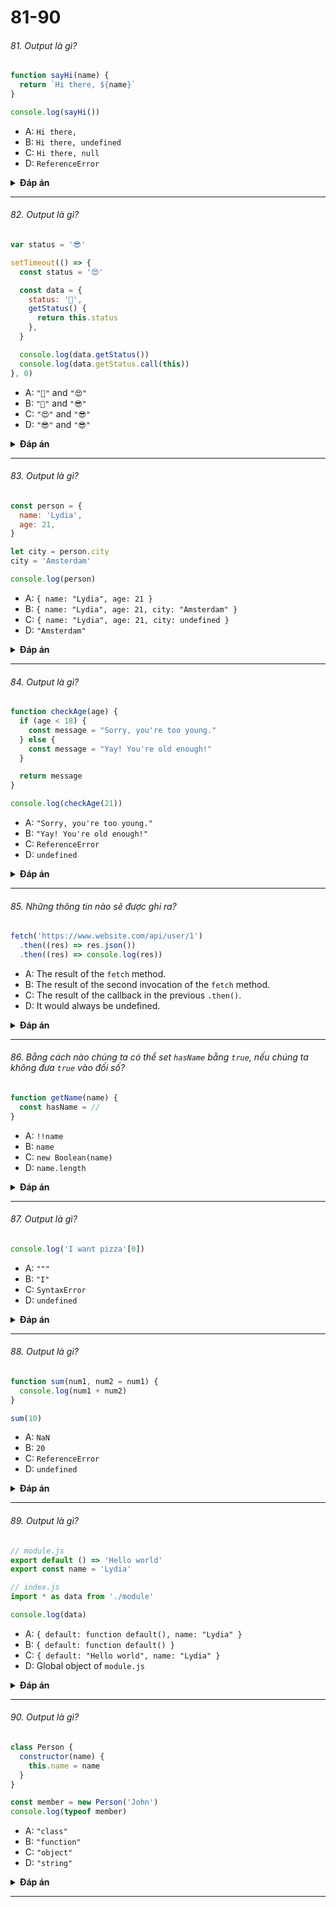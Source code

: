 # 81-90

###### 81. Output là gì?

```javascript
function sayHi(name) {
  return `Hi there, ${name}`
}

console.log(sayHi())
```

- A: `Hi there, `
- B: `Hi there, undefined`
- C: `Hi there, null`
- D: `ReferenceError`

<details>
<summary>
<b>Đáp án</b>
</summary>
<p>

#### Đáp án: B

Mặc định, đối số sẽ có giá trị là `undefined`, trừ phi ta gán giá trị cho nó khi đưa vào hàm. Trong trường hợp này, ta không đưa vào giá trị nào cho đối số `name` cả. Do đó `name` sẽ là `undefined` và được ghi ra.

Với cú pháp ES6, ta có thể thay đổi giá trị mặc định `undefined` bằng một giá trị mặc định khác. Ví dụ:

`function sayHi(name = "Lydia") { ... }`

Trong trường hợp này, nếu ta không đưa giá trị nào vào hoặc đưa vào `undefined`, `name` cũng sẽ nhận giá trị mặc định là `Lydia`.

</p>
</details>

---

###### 82. Output là gì?

```javascript
var status = '😎'

setTimeout(() => {
  const status = '😍'

  const data = {
    status: '🥑',
    getStatus() {
      return this.status
    },
  }

  console.log(data.getStatus())
  console.log(data.getStatus.call(this))
}, 0)
```

- A: `"🥑"` and `"😍"`
- B: `"🥑"` and `"😎"`
- C: `"😍"` and `"😎"`
- D: `"😎"` and `"😎"`

<details>
<summary>
<b>Đáp án</b>
</summary>
<p>

#### Đáp án: B

Giá trị của `this` phụ thuộc vào vị trí mà nó được gọi. Trong một **phương thức**, ví dụ `getStatus`, `this` trỏ tới _object chứa phương thức đó_. Phương thức này thuộc `data` object, do đó `this` trỏ tới `data` object. Khi chúng ta gọi `this.status` thì thuộc tính `status` của `data` sẽ được ghi ra, chính là `"🥑"`.

Với phương thức `call`, chúng ta thay đổi tham chiếu mà `this` trỏ tới. Trong **hàm**, từ khóa `this` trỏ tới _object chứa hàm đó_. Chúng ta khai báo hàm `setTimeout` trong _global object_, do đó bên trong hàm `setTimeout` thì `this` sẽ trỏ tới _global object_. Tại biến global object, có một biến _status_ với giá trị `"😎"`. Do đó khi gọi `this.status`, `"😎"` sẽ được ghi ra.

</p>
</details>

---

###### 83. Output là gì?

```javascript
const person = {
  name: 'Lydia',
  age: 21,
}

let city = person.city
city = 'Amsterdam'

console.log(person)
```

- A: `{ name: "Lydia", age: 21 }`
- B: `{ name: "Lydia", age: 21, city: "Amsterdam" }`
- C: `{ name: "Lydia", age: 21, city: undefined }`
- D: `"Amsterdam"`

<details>
<summary>
<b>Đáp án</b>
</summary>
<p>

#### Đáp án: A

Chúng ta set biến `city` bằng với giá trị của thuộc tính `city` của object `person`. Nhưng object này không có thuộc tính nào là `city` cả, nên giá trị của biến `city` sẽ là `undefined`.

Chú ý là chúng ta _không tham chiếu_ tới bản thân object `person`! Chúng ta chỉ đơn giản là set giá trị của biến `city` bằng với giá trị của thuộc tính `city` trong object `person` mà thôi.

Sau đó chúng ta set biến `city` bằng với chuỗi `"Amsterdam"`. Điều này không hề ảnh hưởng gì tới object person vì không có tham chiếu nào ở đây cả.

Do đó khi ghi object `person` ra, Tất cả các thuộc tính vẫn như cũ không hề thay đổi gì cả.

</p>
</details>

---

###### 84. Output là gì?

```javascript
function checkAge(age) {
  if (age < 18) {
    const message = "Sorry, you're too young."
  } else {
    const message = "Yay! You're old enough!"
  }

  return message
}

console.log(checkAge(21))
```

- A: `"Sorry, you're too young."`
- B: `"Yay! You're old enough!"`
- C: `ReferenceError`
- D: `undefined`

<details>
<summary>
<b>Đáp án</b>
</summary>
<p>

#### Đáp án: C

Biến số được khai báo với các từ khóa như `const` hay `let` đều là _block-scoped_. Block chính là những khối được bao bọc bởi cặp ngoặc nhọn (`{ }`). Trong trường hợp này nó chính là cặp ngoặc bao quanh những câu lệnh `if/else`. Chúng ta không thể truy cập đến biến đó bên ngoài block, và kết quả là throw một ReferenceError.

</p>
</details>

---

###### 85. Những thông tin nào sẽ được ghi ra?

```javascript
fetch('https://www.website.com/api/user/1')
  .then((res) => res.json())
  .then((res) => console.log(res))
```

- A: The result of the `fetch` method.
- B: The result of the second invocation of the `fetch` method.
- C: The result of the callback in the previous `.then()`.
- D: It would always be undefined.

<details>
<summary>
<b>Đáp án</b>
</summary>
<p>

#### Đáp án: C

Giá trị của `res` trong `.then` thứ hai chính là giá trị trả về từ `.then` trước đó. Chúng ta có thể thực hiện `.then` liên tiếp như vậy, các giá trị sẽ liên tiếp được truyền tới hàm xử lý tiếp theo.

</p>
</details>

---

###### 86. Bằng cách nào chúng ta có thể set `hasName` bằng `true`, nếu chúng ta không đưa `true` vào đối số?

```javascript
function getName(name) {
  const hasName = //
}
```

- A: `!!name`
- B: `name`
- C: `new Boolean(name)`
- D: `name.length`

<details>
<summary>
<b>Đáp án</b>
</summary>
<p>

#### Đáp án: A

Với `!!name`, chúng ta sẽ đánh giá giá trị của `name` là _truthy_ hay _falsy_. Nếu name là truthy, thì `!name` sẽ trả về `false`. `!false` (hay chính là `!!name` khi này) sẽ trả về `true`.

Bằng cách set `hasName` bằng với `name`, chúng ta set `hasName` bằng với giá trị đối số đưa vào trong hàm `getName`, không thỏa mãn vì ta đã giới hạn là không đưa `true` vào.

`new Boolean(true)` trả về một object wrapper, chứ không phải là một giá trị boolean.

`name.length` trả về độ dài của đối số, chứ không phải `true`.

</p>
</details>

---

###### 87. Output là gì?

```javascript
console.log('I want pizza'[0])
```

- A: `"""`
- B: `"I"`
- C: `SyntaxError`
- D: `undefined`

<details>
<summary>
<b>Đáp án</b>
</summary>
<p>

#### Đáp án: B

Trong trường hợp ta muốn lấy ra một ký tự trong một chuỗi, ta có thể sử dụng toán tử ngoặc vuông. Ký tự đầu tiên sẽ có thứ tự là 0, và cứ tiếp tục như vậy. Trong trường hợp này chúng ta lấy ra ký tự có thứ tự là 0, đó chính là ký tự `"I'`.

Chú ý là phương thức này không hoạt động với IE7 trở xuống. Thay vì thế ta sử dụng `.charAt()`

</p>
</details>

---

###### 88. Output là gì?

```javascript
function sum(num1, num2 = num1) {
  console.log(num1 + num2)
}

sum(10)
```

- A: `NaN`
- B: `20`
- C: `ReferenceError`
- D: `undefined`

<details>
<summary>
<b>Đáp án</b>
</summary>
<p>

#### Đáp án: B

Ta có thể set giá trị mặc định của một tham số là tham số khác trong hàm, miễn là tham số đó được khai báo _trước_ tham số mặc định. Chúng ta đưa `10` vào hàm `sum`. Nếu hàm `sum` chỉ nhận 1 đối số, nó có nghĩa là giá trị của `num2` không được đưa vào, nên nó sẽ lấy giá trị mặc định là giá trị của `num1` đã được đưa vào, hay chính là `10` trong trường hợp này. Khi này `num1 + num2` trả về `20`.

Nếu chúng ta thử set một giá trị mặc định của tham số bằng với giá trị của tham số khai báo _sau_ (về bên phải), giá trị của tham số đó sẽ không được khởi tạo và dẫn đến throw ra lỗi.

</p>
</details>

---

###### 89. Output là gì?

```javascript
// module.js
export default () => 'Hello world'
export const name = 'Lydia'

// index.js
import * as data from './module'

console.log(data)
```

- A: `{ default: function default(), name: "Lydia" }`
- B: `{ default: function default() }`
- C: `{ default: "Hello world", name: "Lydia" }`
- D: Global object of `module.js`

<details>
<summary>
<b>Đáp án</b>
</summary>
<p>

#### Đáp án: A

Cú pháp `import * as data` sẽ import _tất cả những gì được export_ từ `module.js` vào trong `index.js` và lưu trữ dưới một object có tên là `data`. Trong file `module.js`, có hai thứ được export ra: default export và một named export. Default export là một hàm trả về chuỗi `"Hello World"`, và named export là một biến `name` nhận giá trị là chuỗi `"Lydia"`.

Do đó `data` object có thuộc tính `default` cho default export, các thuộc tính khác sẽ có tên chính là tên của named exports và giá trị đi kèm.

</p>
</details>

---

###### 90. Output là gì?

```javascript
class Person {
  constructor(name) {
    this.name = name
  }
}

const member = new Person('John')
console.log(typeof member)
```

- A: `"class"`
- B: `"function"`
- C: `"object"`
- D: `"string"`

<details>
<summary>
<b>Đáp án</b>
</summary>
<p>

#### Đáp án: C

Classes chỉ đơn thuần là `syntactical sugar` (cú pháp đặc biệt) của function constructors mà thôi. Nó tương đương với việc ta viết một function thế này:

```javascript
function Person() {
  this.name = name
}
```

Gọi một constructor với từ khóa `new` sẽ tạo ra một instance của class `Person`, `typeof` sẽ trả về là `"object"` cho các instance. Do đó `typeof member` trả về `"object"`.

</p>
</details>

---
